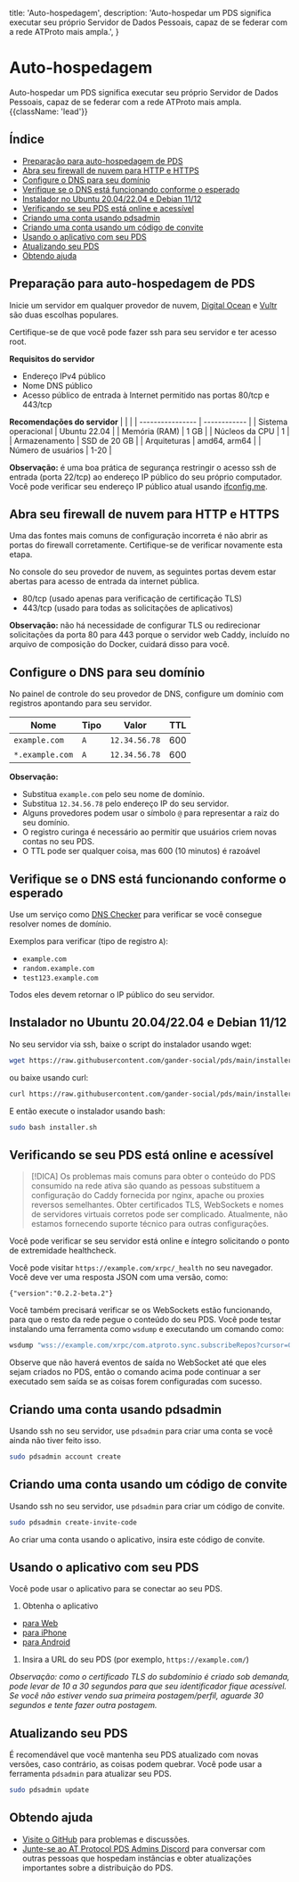   title: 'Auto-hospedagem',
  description:
    'Auto-hospedar um  PDS significa executar seu próprio Servidor de Dados Pessoais, capaz de se federar com a rede ATProto mais ampla.',
}

# Auto-hospedagem

Auto-hospedar um  PDS significa executar seu próprio Servidor de Dados Pessoais, capaz de se federar com a rede ATProto mais ampla. {{className: 'lead'}}

## Índice

* [Preparação para auto-hospedagem de PDS](#preparation-for-self-hosting-pds)
* [Abra seu firewall de nuvem para HTTP e HTTPS](#open-your-cloud-firewall-for-http-and-https)
* [Configure o DNS para seu domínio](#configure-dns-for-your-domain)
* [Verifique se o DNS está funcionando conforme o esperado](#check-that-dns-is-working-as-expected)
* [Instalador no Ubuntu 20.04/22.04 e Debian 11/12](#installer-on-ubuntu-20-04-22-04-and-debian-11-12)
* [Verificando se seu PDS está online e acessível](#verifying-that-your-pds-is-online-and-accessible)
* [Criando uma conta usando pdsadmin](#creating-an-account-using-pdsadmin)
* [Criando uma conta usando um código de convite](#creating-an-account-using-an-invite-code)
* [Usando o aplicativo  com seu PDS](#using-the-gander-app-with-your-pds)
* [Atualizando seu PDS](#updating-your-pds)
* [Obtendo ajuda](#getting-help)

<h2 id="preparation-for-self-hosting-pds">Preparação para auto-hospedagem de PDS</h2>

Inicie um servidor em qualquer provedor de nuvem, [Digital Ocean](https://digitalocean.com/) e [Vultr](https://vultr.com/) são duas escolhas populares.

Certifique-se de que você pode fazer ssh para seu servidor e ter acesso root.

**Requisitos do servidor**
* Endereço IPv4 público
* Nome DNS público
* Acesso público de entrada à Internet permitido nas portas 80/tcp e 443/tcp

**Recomendações do servidor**
| | |
| ---------------- | ------------ |
| Sistema operacional | Ubuntu 22.04 |
| Memória (RAM) | 1 GB |
| Núcleos da CPU | 1 |
| Armazenamento | SSD de 20 GB |
| Arquiteturas | amd64, arm64 |
| Número de usuários | 1-20 |

**Observação:** é uma boa prática de segurança restringir o acesso ssh de entrada (porta 22/tcp) ao endereço IP público do seu próprio computador. Você pode verificar seu endereço IP público atual usando [ifconfig.me](https://ifconfig.me/).

<h2 id="open-your-cloud-firewall-for-http-and-https">Abra seu firewall de nuvem para HTTP e HTTPS</h2>

Uma das fontes mais comuns de configuração incorreta é não abrir as portas do firewall corretamente. Certifique-se de verificar novamente esta etapa.

No console do seu provedor de nuvem, as seguintes portas devem estar abertas para acesso de entrada da internet pública.

* 80/tcp (usado apenas para verificação de certificação TLS)
* 443/tcp (usado para todas as solicitações de aplicativos)

**Observação:** não há necessidade de configurar TLS ou redirecionar solicitações da porta 80 para 443 porque o servidor web Caddy, incluído no arquivo de composição do Docker, cuidará disso para você.

<h2 id="configure-dns-for-your-domain">Configure o DNS para seu domínio</h2>

No painel de controle do seu provedor de DNS, configure um domínio com registros apontando para seu servidor.

| Nome | Tipo | Valor | TTL |
| --------------- | ---- | ------------- | --- |
| `example.com` | `A` | `12.34.56.78` | 600 |
| `*.example.com` | `A` | `12.34.56.78` | 600 |

**Observação:**
* Substitua `example.com` pelo seu nome de domínio.
* Substitua `12.34.56.78` pelo endereço IP do seu servidor.
* Alguns provedores podem usar o símbolo `@` para representar a raiz do seu domínio.
* O registro curinga é necessário ao permitir que usuários criem novas contas no seu PDS.
* O TTL pode ser qualquer coisa, mas 600 (10 minutos) é razoável

<h2 id="check-that-dns-is-working-as-expected">Verifique se o DNS está funcionando conforme o esperado</h2>

Use um serviço como [DNS Checker](https://dnschecker.org/) para verificar se você consegue resolver nomes de domínio.

Exemplos para verificar (tipo de registro `A`):
* `example.com`
* `random.example.com`
* `test123.example.com`

Todos eles devem retornar o IP público do seu servidor.

<h2 id="installer-on-ubuntu-20-04-22-04-and-debian-11-12">Instalador no Ubuntu 20.04/22.04 e Debian 11/12</h2>

No seu servidor via ssh, baixe o script do instalador usando wget:

```bash
wget https://raw.githubusercontent.com/gander-social/pds/main/installer.sh
```

ou baixe usando curl:

```bash
curl https://raw.githubusercontent.com/gander-social/pds/main/installer.sh >installer.sh
```

E então execute o instalador usando bash:

```bash
sudo bash installer.sh
```

<h2 id="verifying-that-your-pds-is-online-and-accessible">Verificando se seu PDS está online e acessível</h2>

> [!DICA]
> Os problemas mais comuns para obter o conteúdo do PDS consumido na rede ativa são quando as pessoas substituem a configuração do Caddy fornecida por nginx, apache ou proxies reversos semelhantes. Obter certificados TLS, WebSockets e nomes de servidores virtuais corretos pode ser complicado. Atualmente, não estamos fornecendo suporte técnico para outras configurações.

Você pode verificar se seu servidor está online e íntegro solicitando o ponto de extremidade healthcheck.

Você pode visitar `https://example.com/xrpc/_health` no seu navegador. Você deve ver uma resposta JSON com uma versão, como:

```
{"version":"0.2.2-beta.2"}
```

Você também precisará verificar se os WebSockets estão funcionando, para que o resto da rede pegue o conteúdo do seu PDS. Você pode testar instalando uma ferramenta como `wsdump` e executando um comando como:

```bash
wsdump "wss://example.com/xrpc/com.atproto.sync.subscribeRepos?cursor=0"
```

Observe que não haverá eventos de saída no WebSocket até que eles sejam criados no PDS, então o comando acima pode continuar a ser executado sem saída se as coisas forem configuradas com sucesso.

<h2 id="creating-an-account-using-pdsadmin">Criando uma conta usando pdsadmin</h2>

Usando ssh no seu servidor, use `pdsadmin` para criar uma conta se você ainda não tiver feito isso.

```bash
sudo pdsadmin account create
```

<h2 id="creating-an-account-using-an-invite-code">Criando uma conta usando um código de convite</h2>

Usando ssh no seu servidor, use `pdsadmin` para criar um código de convite.

```bash
sudo pdsadmin create-invite-code
```

Ao criar uma conta usando o aplicativo, insira este código de convite.

<h2 id="using-the-gander-app-with-your-pds">Usando o aplicativo  com seu PDS</h2>

Você pode usar o aplicativo  para se conectar ao seu PDS.

1. Obtenha o aplicativo
* [ para Web](https://.app/)
* [ para iPhone](https://apps.apple.com/us/app/gander-social/id6444370199)
* [ para Android](https://play.google.com/store/apps/details?id=xyz.ganderweb.app)
1. Insira a URL do seu PDS (por exemplo, `https://example.com/`)

_Observação: como o certificado TLS do subdomínio é criado sob demanda, pode levar de 10 a 30 segundos para que seu identificador fique acessível. Se você não estiver vendo sua primeira postagem/perfil, aguarde 30 segundos e tente fazer outra postagem._

<h2 id="updating-your-pds">Atualizando seu PDS</h2>

É recomendável que você mantenha seu PDS atualizado com novas versões, caso contrário, as coisas podem quebrar. Você pode usar a ferramenta `pdsadmin` para atualizar seu PDS.

```bash
sudo pdsadmin update
```

<h2 id="getting-help">Obtendo ajuda</h2>

- [Visite o GitHub](https://github.com/gander-social/pds) para problemas e discussões.
- [Junte-se ao AT Protocol PDS Admins Discord](https://discord.gg/e7hpHxRfBP) para conversar com outras pessoas que hospedam instâncias e obter atualizações importantes sobre a distribuição do PDS.